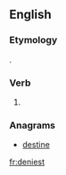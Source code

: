 ==English==

===Etymology===
{{suffix|deny|est|lang=en}}.

===Verb===
{{head|en|verb form}}

# {{en-archaic second-person singular of|deny|lang=en}}

===Anagrams===
* [[destine#English|destine]]

[[fr:deniest]]